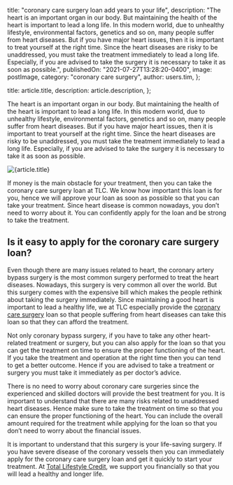 
  title: "coronary care surgery loan add years to your life",
  description:
    "The heart is an important organ in our body. But maintaining the health of the heart is important to lead a long life. In this modern world, due to unhealthy lifestyle, environmental factors, genetics and so on, many people suffer from heart diseases. But if you have major heart issues, then it is important to treat yourself at the right time. Since the heart diseases are risky to be unaddressed, you must take the treatment immediately to lead a long life. Especially, if you are advised to take the surgery it is necessary to take it as soon as possible.",
  publishedOn: "2021-07-27T13:28:20-0400",
  image: postImage,
  category: "coronary care surgery",
  author: users.tim,
};

  title: article.title,
  description: article.description,
};


The heart is an important organ in our body. But maintaining the health of the heart is important to lead a long life. In this modern world, due to unhealthy lifestyle, environmental factors, genetics and so on, many people suffer from heart diseases. But if you have major heart issues, then it is important to treat yourself at the right time. Since the heart diseases are risky to be unaddressed, you must take the treatment immediately to lead a long life. Especially, if you are advised to take the surgery it is necessary to take it as soon as possible.

<Image src={postImage} alt={article.title} />

If money is the main obstacle for your treatment, then you can take the coronary care surgery loan at TLC. We know how important this loan is for you, hence we will approve your loan as soon as possible so that you can take your treatment. Since heart disease is common nowadays, you don’t need to worry about it. You can confidently apply for the loan and be strong to take the treatment.

## Is it easy to apply for the coronary care surgery loan?

Even though there are many issues related to heart, the coronary artery bypass surgery is the most common surgery performed to treat the heart diseases. Nowadays, this surgery is very common all over the world. But this surgery comes with the expensive bill which makes the people rethink about taking the surgery immediately. Since maintaining a good heart is important to lead a healthy life, we at TLC especially provide the [coronary care surgery](https://tlc.com.au/coronary-care-surgery/) loan so that people suffering from heart diseases can take this loan so that they can afford the treatment.

Not only coronary bypass surgery, if you have to take any other heart-related treatment or surgery, but you can also apply for the loan so that you can get the treatment on time to ensure the proper functioning of the heart. If you take the treatment and operation at the right time then you can tend to get a better outcome. Hence if you are advised to take a treatment or surgery you must take it immediately as per doctor’s advice.

There is no need to worry about coronary care surgeries since the experienced and skilled doctors will provide the best treatment for you. It is important to understand that there are many risks related to unaddressed heart diseases. Hence make sure to take the treatment on time so that you can ensure the proper functioning of the heart. You can include the overall amount required for the treatment while applying for the loan so that you don’t need to worry about the financial issues.

It is important to understand that this surgery is your life-saving surgery. If you have severe disease of the coronary vessels then you can immediately apply for the coronary care surgery loan and get it quickly to start your treatment. At [Total Lifestyle Credit](https://tlc.com.au/), we support you financially so that you will lead a healthy and longer life.
